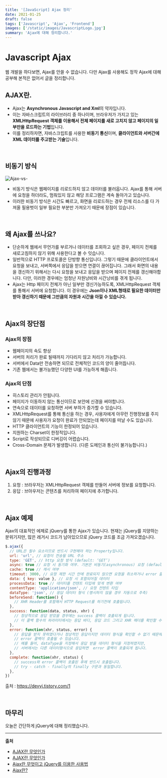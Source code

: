 ```yaml
---
title: '[JavaScript] Ajax 정리'
date: 2021-01-25
draft: false
tags: ['Javascript', 'Ajax', 'Frontend']
images: ['/static/images/JavascriptLogo.jpg']
summary: 'Ajax에 대해 정리합니다.'
---
```


# Javascript Ajax

웹 개발을 하다보면, Ajax를 안쓸 수 없습니다. 다만 Ajax를 사용해도 정작 Ajax에 대해 공부해 본적은 없어서 글을 정리합니다.

## AJAX란.

- Ajax는 **Asynchronous Javascript and Xml**의 약자입니다.
- 이는 자바스크립트의 라이브러리 중 하나이며, 브라우저가 가지고 있는 **XMLHttpRequest 객체를 이용해서 전체 페이지를 새로 고치지 않고 페이지의 일부만을 로드하는 기법**입니다.
- 이를 정리하자면, 자바스크립트를 사용한 **비동기 통신**이며, **클라이언트와 서버간에 XML 데이터를 주고받는 기술**입니다.

<br />

## 비동기 방식

![Ajax-vs-](https://user-images.githubusercontent.com/42582516/105646320-ae033e00-5ee2-11eb-989d-9f2342e15742.png)

- 비동기 방식은 웹페이지를 리로드하지 않고 데이터를 불러옵니다. Ajax를 통해 서버에 요청을 하더라도, 멈춰있지 않고 해당 프로그램은 계속 돌아가고 있습니다.
- 이러한 비동기 방식은 시간도 빠르고, 화면을 리로드하는 경우 전체 리소스를 다 가져올 필용벗이 일부 필요한 부분만 가져오기 때문에 장점이 있습니다.

<br />

## 왜 Ajax를 쓰나요?

- 단순하게 웹에서 무언가를 부르거나 데이터를 조회하고 싶은 경우, 페이지 전체를 새로고침하지 않기 위해 사용한다고 볼 수 잇습니다.
- 일반적으로 HTTP 프로토콜은 단방향 통신입니다. 그렇기 때문에 클라이언트에서 요청을 보내고, 서버쪽에서 응답을 받으면 연결이 끊어집니다. 그래서 화면의 내용을 갱신하기 위해서는 다시 요청을 보내고 응답을 받으며 페이지 전체를 갱신해야합니다. 다만, 이러한 경우에는 엄청난 자원낭비와 시간낭비를 겪게 됩니다.
- Ajax는 Http 페이지 전체가 아닌 일부만 갱신가능하도록, XMLHttpRequest 객체를 통해서 서버에 요청합니다. 이 경우에는 **Json이나 XML형태로 필요한 데이터만 받아 갱신하기 때문에 그만큼의 자원과 시간을 아낄 수 있습니다.**

<br />

## Ajax의 장단점

### Ajax의 장점

- 웹페이지의 속도 향상
- 서버의 처리가 완료 될때까지 기다리지 않고 처리가 가능합니다.
- 서버에서 Data만 전송하면 되므로 전체적인 코드의 양이 줄어듭니다.
- 기존 웹에서는 불가능했던 다양한 UI를 가능하게 해줍니다.

### Ajax의 단점

- 히스토리 관리가 안됩니다.
- 페이지가 이동하지 않는 통신이므로 보안에 신경을 써야합니다.
- 연속으로 데이터를 요청하면 서버 부하가 증가할 수 있습니다.
- XMLHttpRequest를 통해 통신을 하는 경우, 사용자에게 아무런 진행정보를 주지 않기 때문에 사용자가 요청이 완료가 안되었는데 페이지를 떠날 수도 있습니다.
- HTTP 클라이언트의 기능이 한정되어 있습니다.
- 지원하는 Charset이 한정적입니다.
- Script로 작성되므로 디버깅이 어렵습니다.
- Cross-Domain 문제가 발생합니다. (다른 도메인과 통신이 불가능합니다.)

<br />

## Ajax의 진행과정

1. 요청 : 브라우저는 XMLHttpRequest 객체를 만들어 서버에 정보를 요청합니다.
2. 응답 : 브아우저는 콘텐츠를 처리하여 페이지에 추가합니다.

<br />

## Ajax 예제

Ajax의 대표적인 에제로 jQuery를 통한 Ajax가 있습니다. 현재는 jQuery를 지양하는 분위기지만, 많은 레거시 코드가 남아있으므로 jQuery 코드를 조금 가져오겠습니다.

```js
$.ajax({
  // URL은 필수 요소이므로 반드시 구현해야 하는 Property입니다.
  url: 'url', // 요청이 전송될 URL 주소
  type: 'GET', // http 요청 방식 (default: ‘GET’)
  async: true // 요청 시 동기화 여부. 기본은 비동기(asynchronous) 요청 (default: true)
  cache: true // 캐시 여부
  timeout: 3000, // 요청 제한 시간 안에 완료되지 않으면 요청을 취소하거나 error 콜백을 호출.(단위: ms)
  data: { key: value }, // 요청 시 포함되어질 데이터
  processData: true // 데이터를 컨텐트 타입에 맞게 변환 여부
  contentType: 'application/json', // 요청 컨텐트 타입
  dataType: 'json', // 응답 데이터 형식 (명시하지 않을 경우 자동으로 추측)
  beforeSend: function() {
    // XHR Header를 포함해서 HTTP Request를 하기전에 호출됩니다.
  },
  success: function(data, status, xhr) {
    // 정상적으로 응답 받았을 경우에는 success 콜백이 호출되게 됩니다.
    // 이 콜백 함수의 파라미터에서는 응답 바디, 응답 코드 그리고 XHR 헤더를 확인할 수 있습니다.
  },
  error: function(xhr, status, error) {
    // 응답을 받지 못하였다거나 정상적인 응답이지만 데이터 형식을 확인할 수 없기 때문에
    // error 콜백이 호출될 수 있습니다.
    // 예를 들어, dataType을 지정해서 응답 받을 데이터 형식을 지정하였지만,
    // 서버에서는 다른 데이터형식으로 응답하면  error 콜백이 호출되게 됩니다.
  },
  complete: function(xhr, status) {
    // success와 error 콜백이 호출된 후에 반드시 호출됩니다.
    // try - catch - finally의 finally 구문과 동일합니다.
  },
})
```

출처 : https://devyj.tistory.com/1

<br />

## 마무리

오늘은 간단하게 jQuery에 대해 정리했습니다.

---

**출처**

- [AJAX란 무엇인가](https://velog.io/@surim014/AJAX%EB%9E%80-%EB%AC%B4%EC%97%87%EC%9D%B8%EA%B0%80)
- [AJAX란 무엇인가](https://coding-factory.tistory.com/143)
- [Ajax란 무엇이고 jQuery를 이용한 사용법](https://gxnzi.tistory.com/67)
- [Ajax란?](https://devyj.tistory.com/1)
